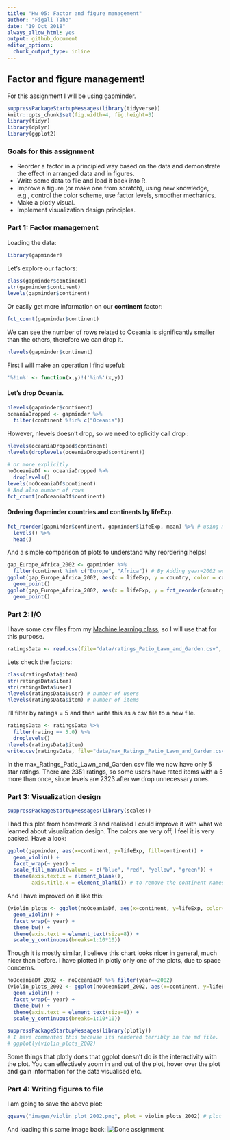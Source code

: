 ```yaml
---
title: "Hw 05: Factor and figure management"
author: "Figali Taho" 
date: "19 Oct 2018"
always_allow_html: yes
output: github_document
editor_options:
  chunk_output_type: inline
---
```

## Factor and figure management!
For this assignment I will be using gapminder.

```r
suppressPackageStartupMessages(library(tidyverse))
knitr::opts_chunk$set(fig.width=4, fig.height=3)
library(tidyr)
library(dplyr)
library(ggplot2)
```

### Goals for this assignment
- Reorder a factor in a principled way based on the data and demonstrate the effect in arranged data and in figures.
- Write some data to file and load it back into R.
- Improve a figure (or make one from scratch), using new knowledge, e.g., control the color scheme, use factor levels, smoother mechanics.
- Make a plotly visual.
- Implement visualization design principles.

### Part 1: Factor management
Loading the data:
```r
library(gapminder)
```

Let's explore our factors:
```r
class(gapminder$continent)
str(gapminder$continent)
levels(gapminder$continent)
```

Or easily get more information on our **continent** factor:
```r
fct_count(gapminder$continent)
```

We can see the number of rows related to Oceania is significantly smaller than the others, therefore we can drop it. 
```r
nlevels(gapminder$continent)
```

First I will make an operation I find useful:
```r
'%!in%' <- function(x,y)!('%in%'(x,y))
```

#### Let's drop Oceania. 
```r
nlevels(gapminder$continent)
oceaniaDropped <- gapminder %>%
  filter(continent %!in% c("Oceania"))
```

However, nlevels doesn't drop, so we need to eplicitly call drop :
```r
nlevels(oceaniaDropped$continent)
nlevels(droplevels(oceaniaDropped$continent))

# or more explicitly
noOceaniaDf <- oceaniaDropped %>%
  droplevels()
levels(noOceaniaDf$continent)
# And also number of rows
fct_count(noOceaniaDf$continent)
```

#### Ordering Gapminder countries and continents by lifeExp.
```r
fct_reorder(gapminder$continent, gapminder$lifeExp, mean) %>% # using mean statistic of life Expectancy
  levels() %>% 
  head()
```

And a simple comparison of plots to understand why reordering helps! 
```r
gap_Europe_Africa_2002 <- gapminder %>% 
  filter(continent %in% c("Europe", "Africa")) # By Adding year=2002 we could filter for a single year!
ggplot(gap_Europe_Africa_2002, aes(x = lifeExp, y = country, color = continent)) + 
  geom_point()
ggplot(gap_Europe_Africa_2002, aes(x = lifeExp, y = fct_reorder(country, lifeExp, mean), color = continent)) +
  geom_point()
```

### Part 2: I/O 
I have some csv files from my [Machine learning class](https://courses.students.ubc.ca/cs/main?pname=subjarea&tname=subjareas&req=3&dept=CPSC&course=340), so I will use that for this purpose. 

```r
ratingsData <- read.csv(file="data/ratings_Patio_Lawn_and_Garden.csv", header=TRUE, sep=",")
```

Lets check the factors:
```r
class(ratingsData$item)
str(ratingsData$item)
str(ratingsData$user)
nlevels(ratingsData$user) # number of users
nlevels(ratingsData$item) # number of items
```

I'll filter by ratings = 5 and then write this as a csv file to a new file.
```r
ratingsData <- ratingsData %>%
  filter(rating == 5.0) %>%
  droplevels()
nlevels(ratingsData$item)
write.csv(ratingsData, file="data/max_Ratings_Patio_Lawn_and_Garden.csv")
```

In the max_Ratings_Patio_Lawn_and_Garden.csv file we now have only 5 star ratings. There are 2351 ratings, so some users have rated items with a 5 more than once, since levels are 2323 after we drop unnecessary ones. 

### Part 3: Visualization design
```r
suppressPackageStartupMessages(library(scales))
```

I had this plot from homework 3 and realised I could improve it with what we learned about visualization design. 
The colors are very off, I feel it is very packed. Have a look:
```r
ggplot(gapminder, aes(x=continent, y=lifeExp, fill=continent)) +
  geom_violin() +
  facet_wrap(~ year) +
  scale_fill_manual(values = c("blue", "red", "yellow", "green")) + 
  theme(axis.text.x = element_blank(), 
        axis.title.x = element_blank()) # to remove the continent names from the x axis.
```

And I have improved on it like this:
```r
(violin_plots <- ggplot(noOceaniaDf, aes(x=continent, y=lifeExp, color=continent)) +
  geom_violin() +
  facet_wrap(~ year) +
  theme_bw() +  
  theme(axis.text = element_text(size=8)) +     
  scale_y_continuous(breaks=1:10*10))
```

Though it is mostly similar, I believe this chart looks nicer in general, much nicer than before.
I have plotted in plotly only one of the plots, due to space concerns. 
```r
noOceaniaDf_2002 <- noOceaniaDf %>% filter(year==2002)
(violin_plots_2002 <- ggplot(noOceaniaDf_2002, aes(x=continent, y=lifeExp, color=continent)) +
  geom_violin() +
  facet_wrap(~ year) +
  theme_bw() +  
  theme(axis.text = element_text(size=8)) +     
  scale_y_continuous(breaks=1:10*10))
```
```r
suppressPackageStartupMessages(library(plotly))
# I have commented this because its rendered terribly in the md file. 
# ggplotly(violin_plots_2002)
```

Some things that plotly does that ggplot doesn't do is the interactivity with the plot. You can effectively zoom in and out of the plot, hover over the plot and gain information for the data visualised etc.  

### Part 4: Writing figures to file
I am going to save the above plot:
```r
ggsave("images/violin_plot_2002.png", plot = violin_plots_2002) # plot matters since it would otherwise store the latest run plot!
```

And loading this same image back:
![Done assignment](images/violin_plot_2002.png)

